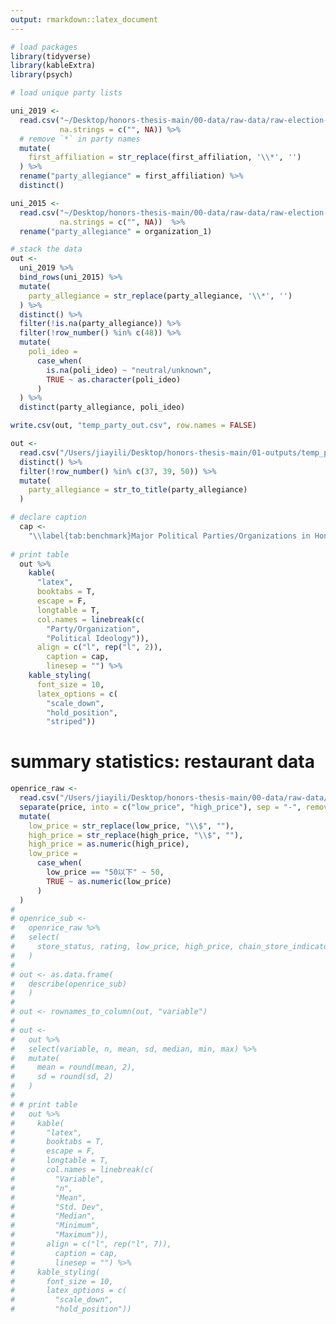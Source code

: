 ```yaml
---
output: rmarkdown::latex_document
---
```



```r
# load packages
library(tidyverse)
library(kableExtra)
library(psych)

# load unique party lists

uni_2019 <-
  read.csv("~/Desktop/honors-thesis-main/00-data/raw-data/raw-election-data/2019_district_council_election/uni_party_list_2019_disco.csv",
           na.strings = c("", NA)) %>%
  # remove `*` in party names
  mutate(
    first_affiliation = str_replace(first_affiliation, '\\*', '')
  ) %>%
  rename("party_allegiance" = first_affiliation) %>%
  distinct()

uni_2015 <-
  read.csv("~/Desktop/honors-thesis-main/00-data/raw-data/raw-election-data/2015_district_council_election/uni_party_list_2015_disco.csv",
           na.strings = c("", NA))  %>%
  rename("party_allegiance" = organization_1)

```

```r
# stack the data
out <-
  uni_2019 %>%
  bind_rows(uni_2015) %>%
  mutate(
    party_allegiance = str_replace(party_allegiance, '\\*', '')
  ) %>%
  distinct() %>%
  filter(!is.na(party_allegiance)) %>%
  filter(!row_number() %in% c(48)) %>%
  mutate(
    poli_ideo =
      case_when(
        is.na(poli_ideo) ~ "neutral/unknown",
        TRUE ~ as.character(poli_ideo)
      )
  ) %>%
  distinct(party_allegiance, poli_ideo)

write.csv(out, "temp_party_out.csv", row.names = FALSE)
```

```r
out <- 
  read.csv("/Users/jiayili/Desktop/honors-thesis-main/01-outputs/temp_party_out.csv") %>% 
  distinct() %>%
  filter(!row_number() %in% c(37, 39, 50)) %>%
  mutate(
    party_allegiance = str_to_title(party_allegiance)
  )

# declare caption
  cap <- 
    "\\label{tab:benchmark}Major Political Parties/Organizations in Hong Kong"
  
# print table
  out %>%
    kable(
      "latex",
      booktabs = T,
      escape = F,
      longtable = T,
      col.names = linebreak(c(
        "Party/Organization",
        "Political Ideology")),
      align = c("l", rep("l", 2)),
        caption = cap,
        linesep = "") %>%
    kable_styling(
      font_size = 10,
      latex_options = c(
        "scale_down",
        "hold_position",
        "striped"))
```

# summary statistics: restaurant data

```r
openrice_raw <-
  read.csv("/Users/jiayili/Desktop/honors-thesis-main/00-data/raw-data/raw-restaurant-data/openrice_final_raw.csv") %>%
  separate(price, into = c("low_price", "high_price"), sep = "-", remove = FALSE) %>%
  mutate(
    low_price = str_replace(low_price, "\\$", ""),
    high_price = str_replace(high_price, "\\$", ""),
    high_price = as.numeric(high_price),
    low_price =
      case_when(
        low_price == "50以下" ~ 50,
        TRUE ~ as.numeric(low_price)
      )
  )
# 
# openrice_sub <-
#   openrice_raw %>%
#   select(
#     store_status, rating, low_price, high_price, chain_store_indicator, ideo_bi
#   )
# 
# out <- as.data.frame(
#   describe(openrice_sub)
#   ) 
# 
# out <- rownames_to_column(out, "variable")
# 
# out <-
#   out %>%
#   select(variable, n, mean, sd, median, min, max) %>%
#   mutate(
#     mean = round(mean, 2),
#     sd = round(sd, 2)
#   )
# 
# # print table
#   out %>%
#     kable(
#       "latex",
#       booktabs = T,
#       escape = F,
#       longtable = T,
#       col.names = linebreak(c(
#         "Variable",
#         "n",
#         "Mean",
#         "Std. Dev",
#         "Median",
#         "Minimum",
#         "Maximum")),
#       align = c("l", rep("l", 7)),
#         caption = cap,
#         linesep = "") %>%
#     kable_styling(
#       font_size = 10,
#       latex_options = c(
#         "scale_down",
#         "hold_position"))

```

